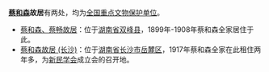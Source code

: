 '''[[蔡和森|蔡和森]]故居'''有两处，均为[[全国重点文物保护单位|全国重点文物保护单位]]。
* [[蔡和森、蔡畅故居|蔡和森、蔡畅故居]]：位于[[湖南省|湖南省]][[双峰县|双峰县]]，1899年-1908年蔡和森全家居住于此。
* [[蔡和森故居_(长沙)|蔡和森故居 (长沙)]]：位于[[湖南省|湖南省]][[长沙市|长沙市]][[岳麓区|岳麓区]]，1917年蔡和森全家在此租住两年多，为[[新民学会|新民学会]]成立会的召开地。

{{Disambiguation|Cat=五字名人故居消歧义}}